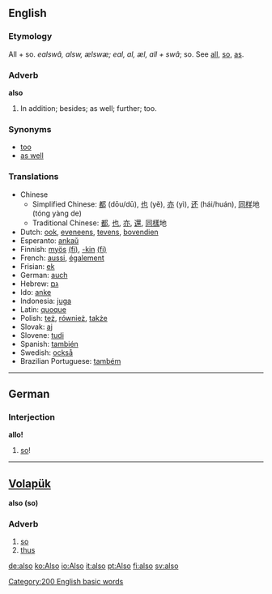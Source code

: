 ==English==

{{rank|just|while|again|145|also|away|against|though}}

===Etymology===
All + so. {{OE.}} ''ealswâ, alsw, ælswæ; eal, al, æl, all + swâ''; so. See [[all]], [[so]], [[as]].

===Adverb===
'''also'''
#In addition; besides; as well; further; too.

===Synonyms===
*[[too]]
*[[as well]]

===Translations===

*Chinese
**Simplified Chinese: [[都]] (dōu/dū), [[也]] (yě), [[亦]] (yì), [[还]] (hái/huán), [[同样]]地 (tóng yàng de)
**Traditional Chinese: [[都]], [[也]], [[亦]], [[還]], [[同樣]]地
*Dutch: [[ook]], [[eveneens]], [[tevens]], [[bovendien]]
*Esperanto: [[ankaŭ]]
*Finnish: [[myös]] [[:fi:myös|(fi)]], [[-kin#Finnish|-kin]] [[:fi:-kin|(fi)]]
*French: [[aussi]], [[également]]
*Frisian: [[ek]]
*German: [[auch]]
*Hebrew: [[גם]]
*Ido: [[anke]]
*Indonesia: [[juga]]
*Latin: [[quoque]]
*Polish: [[też]], [[również]], [[także]]
*Slovak: [[aj]]
*Slovene: [[tudi]]
*Spanish: [[también]]
*Swedish: [[också]]
*Brazilian Portuguese: [[também]]
----

==German==

===Interjection===
'''allo!'''
# [[so]]!
----

==[[Volapük]]== 
'''also (so) '''
===Adverb===
# [[so]]
# [[thus]]

[[Category:200 English basic words]]

[[de:also]]
[[ko:Also]]
[[io:Also]]
[[it:also]]
[[pt:Also]]
[[fi:also]]
[[sv:also]]